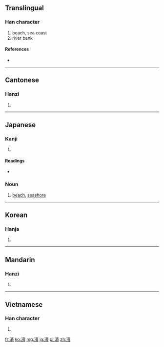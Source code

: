 {{also|浜|滨}}
==Translingual==

===Han character===
{{Han char|rn=85|rad=水|as=14|sn=17|four=3318<sub>6</sub>|canj=水十一金 (EJMC)}}

# beach, sea coast
# river bank

====References====
* {{Han ref|kx=0657.200|dkj=18537|dj=1067.190|hdz=31773.070|uh=6FF1|ud=28657|bh=C0D8|bd=49368}}

----

==Cantonese==

===Hanzi===
{{yue-hanzi|jyut=|y=ban1|sim=滨}}

# {{defn|lang=yue|sort=水14}}

----

==Japanese==

===Kanji===
{{ja-kanji|grade=|rs=水14}}

# {{defn|lang=ja|sort=水14}}

====Readings====
* {{ja-readings|on=[[ひん]] (hin), [[ほう]] (hō)|kun=[[はま]] (hama)}}

===Noun===
{{ja-noun|ky|hira=はま|rom=hama|shin=浜}}
# [[beach]], [[seashore]] 

----

==Korean==

===Hanja===
{{ko-hanja|hangeul=빈|eumhun=물가|rv=bin|mr=pin|y=pin}}

# {{defn|lang=ko|sort=水14}}

----

==Mandarin==

===Hanzi===
{{cmn-hanzi|sim=滨|pin=[[bīn]] ([[bin1]])|wg=pin<sup>1</sup>}}

# {{defn|lang=cmn|sort=水14}}

----

==Vietnamese==

===Han character===
{{vi-hantu|[[tân]]|rs=水14}}

# {{defn|lang=vi|sort=水14}}

[[fr:濱]]
[[ko:濱]]
[[mg:濱]]
[[ja:濱]]
[[pl:濱]]
[[zh:濱]]